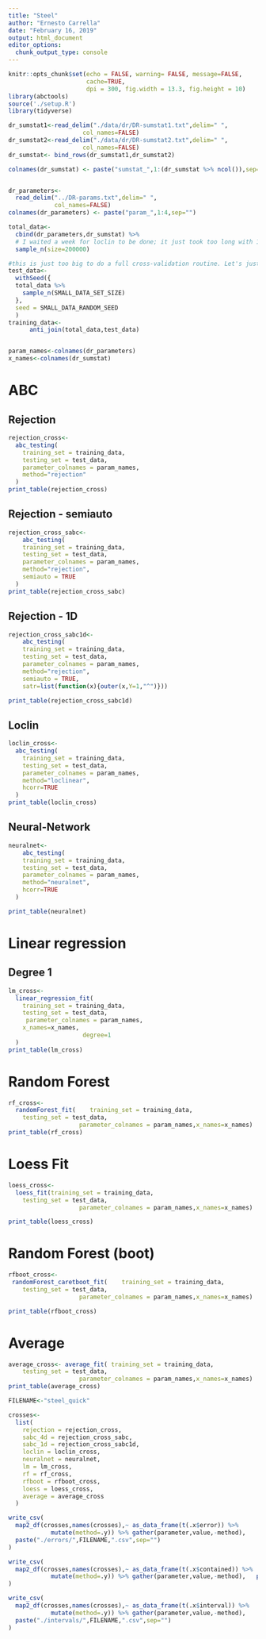```yaml
---
title: "Steel"
author: "Ernesto Carrella"
date: "February 16, 2019"
output: html_document
editor_options: 
  chunk_output_type: console
---
```


```r
knitr::opts_chunk$set(echo = FALSE, warning= FALSE, message=FALSE,
                      cache=TRUE,
                      dpi = 300, fig.width = 13.3, fig.height = 10)
library(abctools)
source('./setup.R')
library(tidyverse)
```

```r
dr_sumstat1<-read_delim("./data/dr/DR-sumstat1.txt",delim=" ",
                     col_names=FALSE)
dr_sumstat2<-read_delim("./data/dr/DR-sumstat2.txt",delim=" ",
                     col_names=FALSE)
dr_sumstat<- bind_rows(dr_sumstat1,dr_sumstat2)

colnames(dr_sumstat) <- paste("sumstat_",1:(dr_sumstat %>% ncol()),sep="")


dr_parameters<-
  read_delim("../DR-params.txt",delim=" ",
             col_names=FALSE)
colnames(dr_parameters) <- paste("param_",1:4,sep="")

total_data<-
  cbind(dr_parameters,dr_sumstat) %>%
  # I waited a week for loclin to be done; it just took too long with 1M observations
  sample_n(size=200000)

#this is just too big to do a full cross-validation routine. Let's just pick a decent number of test cases and be done with it
test_data<- 
  withSeed({
  total_data %>%
    sample_n(SMALL_DATA_SET_SIZE) 
  },
  seed = SMALL_DATA_RANDOM_SEED
  )
training_data<-
      anti_join(total_data,test_data)


param_names<-colnames(dr_parameters)
x_names<-colnames(dr_sumstat)
```
# ABC

## Rejection


```r
rejection_cross<-
  abc_testing(
    training_set = training_data,
    testing_set = test_data,
    parameter_colnames = param_names,
    method="rejection"
  )
print_table(rejection_cross)

```

## Rejection - semiauto


```r
rejection_cross_sabc<-
    abc_testing(
    training_set = training_data,
    testing_set = test_data,
    parameter_colnames = param_names,
    method="rejection",
    semiauto = TRUE
  )
print_table(rejection_cross_sabc)

```

## Rejection - 1D


```r
rejection_cross_sabc1d<-
    abc_testing(
    training_set = training_data,
    testing_set = test_data,
    parameter_colnames = param_names,
    method="rejection",
    semiauto = TRUE,
    satr=list(function(x){outer(x,Y=1,"^")}))

print_table(rejection_cross_sabc1d)

```

## Loclin


```r
loclin_cross<-
  abc_testing(
    training_set = training_data,
    testing_set = test_data,
    parameter_colnames = param_names,
    method="loclinear",
    hcorr=TRUE
  )
print_table(loclin_cross)

```

## Neural-Network

```r
neuralnet<-
    abc_testing(
    training_set = training_data,
    testing_set = test_data,
    parameter_colnames = param_names,
    method="neuralnet",
    hcorr=TRUE
  )

```
```r
print_table(neuralnet)

```

# Linear regression


## Degree 1

```r
lm_cross<-
  linear_regression_fit(
    training_set = training_data,
    testing_set = test_data,
     parameter_colnames = param_names,
    x_names=x_names,
                     degree=1 
  )
print_table(lm_cross)

```


# Random Forest



```r
rf_cross<-
  randomForest_fit(    training_set = training_data,
    testing_set = test_data,
                    parameter_colnames = param_names,x_names=x_names)
print_table(rf_cross)

```





# Loess Fit


```r
loess_cross<-
  loess_fit(training_set = training_data,
    testing_set = test_data,
                    parameter_colnames = param_names,x_names=x_names)

print_table(loess_cross)

```

# Random Forest (boot)



```r
rfboot_cross<-
 randomForest_caretboot_fit(    training_set = training_data,
    testing_set = test_data,
                    parameter_colnames = param_names,x_names=x_names)

```

```r
print_table(rfboot_cross)
```


# Average



```r
average_cross<- average_fit( training_set = training_data,
    testing_set = test_data,
                    parameter_colnames = param_names,x_names=x_names)
print_table(average_cross)

```

```r
FILENAME<-"steel_quick"

crosses<-
  list(
    rejection = rejection_cross,
    sabc_4d = rejection_cross_sabc,
    sabc_1d = rejection_cross_sabc1d,
    loclin = loclin_cross,
    neuralnet = neuralnet,
    lm = lm_cross,
    rf = rf_cross,
    rfboot = rfboot_cross,
    loess = loess_cross,
    average = average_cross
  )

write_csv(
  map2_df(crosses,names(crosses),~ as_data_frame(t(.x$error)) %>% 
            mutate(method=.y)) %>% gather(parameter,value,-method), 
  paste("./errors/",FILENAME,".csv",sep="")
)

write_csv(
  map2_df(crosses,names(crosses),~ as_data_frame(t(.x$contained)) %>% 
            mutate(method=.y)) %>% gather(parameter,value,-method),   paste("./contained/",FILENAME,".csv",sep="")
)

write_csv(
  map2_df(crosses,names(crosses),~ as_data_frame(t(.x$interval)) %>% 
            mutate(method=.y)) %>% gather(parameter,value,-method), 
  paste("./intervals/",FILENAME,".csv",sep="")
)
```
